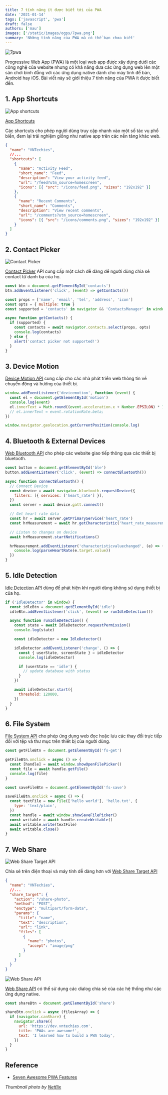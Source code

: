 ```yaml
---
title: 7 tính năng ít được biết tới của PWA
date: '2021-01-14'
tags: ['javascript', 'pwa']
draft: false
authors: ['mau']
images: ['/static/images/ogps/7pwa.png']
summary: 'Những tính năng của PWA mà có thể bạn chưa biết'
---
```


![7pwa](/static/images/ogps/7pwa.png)

<TOCInline toc={props.toc} asDisclosure />

Progressive Web App (PWA) là một loại web app được xây dựng dưới các công nghệ của website nhưng có khả năng đưa các ứng dụng web lên một sân chơi bình đẳng với các ứng dụng native dành cho máy tính để bàn, Android hay iOS. Bài viết này sẽ giới thiệu 7 tính năng của PWA ít được biết đến.

## 1. App Shortcuts

![App shortcuts](https://web-dev.imgix.net/image/admin/1ekafMZjtzcd0G3TLQJ4.jpg?auto=format&w=1600)

[App Shortcuts](https://web.dev/app-shortcuts/)

Các shortcuts cho phép người dùng truy cập nhanh vào một số tác vụ phổ biến, đem lại trải nghiệm giống như native app trên các nền tảng khác web.

```json
{
  "name": "VNTechies",
  //...
  "shortcuts": [
    {
      "name": "Activity Feed",
      "short_name": "Feed",
      "description": "View your activity feed",
      "url": "/feed?utm_source=homescreen",
      "icons": [{ "src": "/icons/feed.png", "sizes": "192x192" }]
    },
    {
      "name": "Recent Comments",
      "short_name": "Comments",
      "description": "View recent comments",
      "url": "/comments?utm_source=homescreen",
      "icons": [{ "src": "/icons/comments.png", "sizes": "192x192" }]
    }
  ]
}
```

## 2. Contact Picker

![Contact Picker](https://web-dev.imgix.net/image/tcFciHGuF3MxnTr1y5ue01OGLBn2/EiHIOYdno52DZ6TNHcfI.jpg?auto=format&w=845)

[Contact Picker](https://web.dev/contact-picker/) API cung cấp một cách dễ dàng để người dùng chia sẻ contact từ danh bạ của họ.

```javascript
const btn = document.getElementById('contacts')
btn.addEventListener('click', (event) => getContacts())

const props = ['name', 'email', 'tel', 'address', 'icon']
const opts = { multiple: true }
const supported = 'contacts' in navigator && 'ContactsManager' in window

async function getContacts() {
  if (supported) {
    const contacts = await navigator.contacts.select(props, opts)
    console.log(contacts)
  } else {
    alert('contact picker not supported!')
  }
}
```

## 3. Device Motion

[Device Motion API](https://developer.mozilla.org/en-US/docs/Web/API/DeviceMotionEvent) cung cấp cho các nhà phát triển web thông tin về chuyển động và hướng của thiết bị.

```javascript
window.addEventListener('devicemotion', function (event) {
  const el = document.getElementById('motion')
  console.log(event)
  el.innerText = Math.round((event.acceleration.x + Number.EPSILON) * 100) / 100 + ' m/s2'
  // el.innerText = event.rotationRate.beta;
})

window.navigator.geolocation.getCurrentPosition(console.log)
```

## 4. Bluetooth & External Devices

[Web Bluetooth API](<(https://web.dev/bluetooth/)>) cho phép các website giao tiếp thông qua các thiết bị bluetooth.

```javascript
const button = document.getElementById('ble')
button.addEventListener('click', (event) => connectBluetooth())

async function connectBluetooth() {
  // Connect Device
  const device = await navigator.bluetooth.requestDevice({
    filters: [{ services: ['heart_rate'] }],
  })
  const server = await device.gatt.connect()

  // Get heart rate data
  const hr = await server.getPrimaryService('heart_rate')
  const hrMeasurement = await hr.getCharacteristic('heart_rate_measurement')

  // Listen to changes on device
  await hrMeasurement.startNotifications()

  hrMeasurement.addEventListener('characteristicvaluechanged', (e) => {
    console.log(parseHeartRate(e.target.value))
  })
}
```

## 5. Idle Detection

[Idle Detection API](https://web.dev/idle-detection/) dùng để phát hiện khi người dùng không sử dụng thiết bị của họ.

```javascript
if ('IdleDetector' in window) {
  const idleBtn = document.getElementById('idle')
  idleBtn.addEventListener('click', (event) => runIdleDetection())

  async function runIdleDetection() {
    const state = await IdleDetector.requestPermission()
    console.log(state)

    const idleDetector = new IdleDetector()

    idleDetector.addEventListener('change', () => {
      const { userState, screenState } = idleDetector
      console.log(idleDetector)

      if (userState == 'idle') {
        // update database with status
      }
    })

    await idleDetector.start({
      threshold: 120000,
    })
  }
}
```

## 6. File System

[File System API](https://web.dev/file-system-access/) cho phép ứng dụng web đọc hoặc lưu các thay đổi trực tiếp đối với tệp và thư mục trên thiết bị của người dùng.

```javascript
const getFileBtn = document.getElementById('fs-get')

getFileBtn.onclick = async () => {
  const [handle] = await window.showOpenFilePicker()
  const file = await handle.getFile()
  console.log(file)
}

const saveFileBtn = document.getElementById('fs-save')

saveFileBtn.onclick = async () => {
  const textFile = new File(['hello world'], 'hello.txt', {
    type: 'text/plain',
  })
  const handle = await window.showSaveFilePicker()
  const writable = await handle.createWritable()
  await writable.write(textFile)
  await writable.close()
}
```

## 7. Web Share

![Web Share Target API](https://web-dev.imgix.net/image/sQ51XsLqKMgSQMCZjIN0B7hlBO02/mOLhCVAigwTWGEiAo3Rc.png?auto=format&w=439)

Chia sẻ trên điện thoại và máy tính dễ dàng hơn với [Web Share Target API](https://web.dev/web-share-target/)

```json
{
  "name": "VNTechies",
  //...
  "share_target": {
    "action": "/share-photo",
    "method": "POST",
    "enctype": "multipart/form-data",
    "params": {
      "title": "name",
      "text": "description",
      "url": "link",
      "files": [
        {
          "name": "photos",
          "accept": "image/png"
        }
      ]
    }
  }
}
```

![Web Share API](https://web-dev.imgix.net/image/admin/cCXNoHbXAfkAQzTTuS0Z.png?auto=format&w=385)

[Web Share API](https://web.dev/web-share/) có thể sử dụng các dialog chia sẻ của các hệ thống như các ứng dụng native.

```javascript
const shareBtn = document.getElementById('share')

shareBtn.onclick = async (filesArray) => {
  if (navigator.canShare) {
    navigator.share({
      url: 'https://dev.vntechies.com',
      title: 'PWAs are awesome!',
      text: 'I learned how to build a PWA today',
    })
  }
}
```

## Reference

- [Seven Awesome PWA Features](https://fireship.io/lessons/pwa-top-features/)

_Thumbnail photo by <a href="https://www.netflix.com/title/950149">Netflix</a>_
